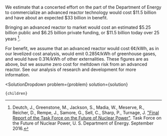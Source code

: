 

We estimate that a concerted effort on the part of the Department of Energy to commercialize an advanced reactor technology would cost $11.5 billion and have about an expected $33 billion in benefit.

Bringing an advanced reactor to market would cost an estimated $5.25 billion public and $6.25 billion private funding, or $11.5 billion today over 25 years [^"6"].

For benefit, we assume that an advanced reactor would cost 6¢/kWh, as in our levelized cost analysis, would emit 0.285¢/kWh of greenhouse gases, and would have 0.31¢/kWh of other externalities. These figures are as above, but we assume zero cost for meltdown risk from an advanced reactor. See our analysis of research and development for more information.

[^"6"]: Deutch, J., Greenstone, M., Jackson, S., Madia, W., Meserve, R., Reicher, D., Rempe, J., Samore, G., Sell, C., Sharp, P., Turnage, J. ["Final Report of the Task Force on the Future of Nuclear Power"](https://www.energy.gov/seab/downloads/final-report-task-force-future-nuclear-power). Task Force on the Future of Nuclear Power, U. S. Department of Energy. September 2016.

  <SolutionDropdown 
    problem={problem} 
    solution={solution}
  >
    {children}
  </SolutionDropdown>